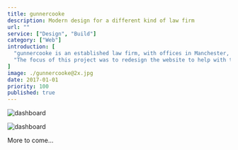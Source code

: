 ```yaml
---
title: gunnercooke
description: Modern design for a different kind of law firm
url: ""
service: ["Design", "Build"]
category: ["Web"]
introduction: [
  "gunnercooke is an established law firm, with offices in Manchester, Leeds and London. The firm is focused on bringing together partners at the top of their specialisms.",
  "The focus of this project was to redesign the website to help with their aims to recruit. The improvements must make the company appear credible and trustworthy—along with a look and feel that’s not like other law firms."
]
image: ./gunnercooke@2x.jpg
date: 2017-01-01
priority: 100
published: true
---
```



<div className="scroll scroll-offset flex items-start full -mb-16 -ml-1 md:-ml-8">
<Screen device="small">

  ![dashboard](./mobile/home-01@2x.jpg)

</Screen>
<Screen device="medium">

  ![dashboard](./desktop/home-desktop-1366x1000@2x.jpg)

</Screen>
</div>

<div className="content text-center pt-64 pb-24 font-bold text-f3">
More to come…
</div>
